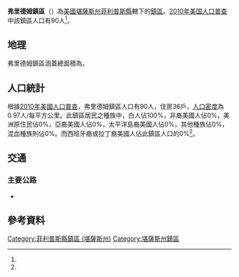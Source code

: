 {{noteTA
|G1=USState
}}
{{Infobox settlement
|official_name = 弗里德姆鎮區
|native_name = Freedom Township
|settlement_type = 鎮區
|pushpin_map=USA Kansas
|coordinates_display = inline,title
|coordinates_region = US-KS
|subdivision_type = [[世界政區索引|國家]]
|subdivision_name = [[美国|美国]]
|subdivision_type1 = [[美國行政區劃|州]]
|subdivision_name1 = [[堪薩斯州|堪薩斯州]]
|subdivision_type2 = [[堪薩斯州行政區劃|縣]]
|subdivision_name2 = [[菲利普斯縣_(堪薩斯州)|菲利普斯縣]]
|area_total_km2 = 92.43
|area_land_km2 = 92.34
|area_water_km2 = 0.09
|area_total_sq_mi =
|area_land_sq_mi =
|area_water_sq_mi =
|area_water_percent = 0.10
|population_as_of = [[2010年美国人口普查|2010]]
|population_footnotes = <ref name="Census 2010">{{cite web| url=http://factfinder2.census.gov| title=Race, Hispanic or Latino, Age, and Housing Occupancy: 2010 Census Redistricting Data, Freedom township, Phillips County, Kansas| publisher=U.S. Census Bureau, American FactFinder 2| accessdate=2016-09-10| archive-date=2013-09-11| archive-url=https://web.archive.org/web/20130911234518/http://factfinder2.census.gov/| dead-url=no}}</ref>
|population_total = 90
|population_density_km2 = auto
|elevation_footnotes = 
|elevation_m = 629
|elevation_ft = 
|latd = 39
|latm = 52
|lats = 19
|latNS = N
|longd = 99
|longm = 20
|longs = 30
|longEW = W
|postal_code_type =
|postal_code = 
|blank_name = [[聯邦資料處理標準|FIPS代碼]]
|blank_info = 20-24650
|blank1_name = [[地名信息系统|GNIS編號]] 
|blank1_info = [http://geonames.usgs.gov/pls/gnispublic/f?p=gnispq:3:::NO::P3_FID:0471761 0471761]
|website = 
|footnotes = 
}}

'''弗里德姆鎮區'''（{{lang-en|'''Freedom Township'''}}）為[[美國|美國]][[堪薩斯州|堪薩斯州]][[菲利普斯縣_(堪薩斯州)|菲利普斯縣]]轄下的[[行政鎮區|鎮區]]。[[2010年美国人口普查|2010年美国人口普查]]中該鎮區人口有90人<ref name="Census 2010"/>。

==地理==
弗里德姆鎮區涵蓋總面積為{{convert|92.43|km2|sqmi}}。

==人口統計==
根據[[2010年美國人口普查|2010年美國人口普查]]，弗里德姆鎮區人口有90人，住房36戶，[[人口密度|人口密度]]為0.97人/每平方公里。此鎮區居民之種族中，白人佔100%，非裔美國人佔0%，美洲原住民佔0%，亞裔美國人佔0%，太平洋島裔美國人佔0%，其他種族佔0%，混血種族則佔0%。而西班牙裔或拉丁裔美國人佔此鎮區人口的0%<ref name="Census 2010"/>。

==交通==
===主要公路===
*{{Jct|country=USA|US|183}}

==參考資料==
{{reflist}}

{{菲利普斯縣 (堪薩斯州)}}

{{DEFAULTSORT:Freedom}}
[[Category:菲利普斯縣鎮區_(堪薩斯州)|Category:菲利普斯縣鎮區 (堪薩斯州)]]
[[Category:堪薩斯州鎮區|Category:堪薩斯州鎮區]]

{{PhillipsCountyKS-geo-stub}}